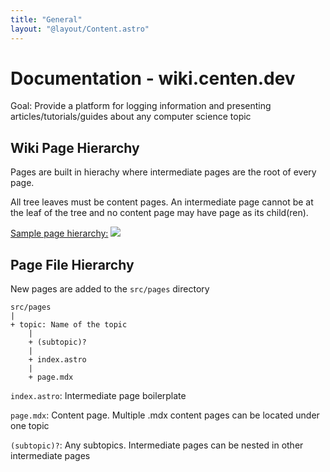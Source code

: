 ```yaml
---
title: "General"
layout: "@layout/Content.astro"
---
```


# Documentation - wiki.centen.dev

Goal: Provide a platform for logging information and presenting articles/tutorials/guides about any computer science topic

## Wiki Page Hierarchy
Pages are built in hierachy where intermediate pages are the root of every page. 

All tree leaves must be content pages. An intermediate page cannot be at the leaf of the tree and no content page may have page as its child(ren).

<u>Sample page hierarchy:</u>
![](/page_model.svg)

## Page File Hierarchy
New pages are added to the `src/pages` directory
```
src/pages
|
+ topic: Name of the topic
    | 
    + (subtopic)?
    |
    + index.astro
    |
    + page.mdx
```

`index.astro`: Intermediate page boilerplate 

`page.mdx`: Content page. Multiple .mdx content pages can be located under one topic

`(subtopic)?`: Any subtopics. Intermediate pages can be nested in other intermediate pages

